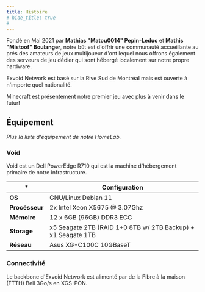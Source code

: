 ```yaml
---
title: Histoire
# hide_title: true
# 
---
```


Fondé en Mai 2021 par **Mathias "Matou0014" Pepin-Leduc** et **Mathis "Mistoof" Boulanger**, notre bût est d'offrir une communauté accueillante au prés des amateurs de jeux multijoueur d'ont lequel nous offrons également des serveurs de jeu dédier qui sont hébergé localement sur notre propre hardware. 

Exvoid Network est basé sur la Rive Sud de Montréal mais est ouverte à n'importe quel nationalité.

Minecraft est présentement notre premier jeu avec plus à venir dans le futur!

## Équipement

*Plus la liste d'équipement de notre HomeLab.*

### Void

Void est un Dell PowerEdge R710 qui est la machine d'hébergement primaire de notre infrastructure.

| *               | Configuration                                                 |
|-----------------|---------------------------------------------------------------|
| **OS**          | GNU/Linux Debian 11                                           |
| **Procésseur**  | 2x Intel Xeon X5675 @ 3.07Ghz                                 |
| **Mémoire**     | 12 x 6GB (96GB) DDR3 ECC                                      |
| **Storage**     | x5 Seagate 2TB (RAID 1+0 8TB w/ 2TB Backup) + x1 Seagate 1TB  |
| **Réseau**      | Asus XG-C100C 10GBaseT                                        |

### Connectivité

Le backbone d'Exvoid Network est alimenté par de la Fibre à la maison (FTTH) Bell 3Go/s en XGS-PON.
